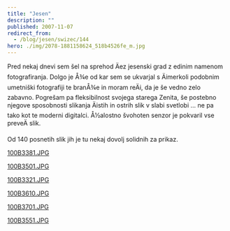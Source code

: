 ```yaml
---
title: "Jesen"
description: ""
published: 2007-11-07
redirect_from:
  - /blog/jesen/swizec/144
hero: ./img/2078-1881158624_518b4526fe_m.jpg
---
```


Pred nekaj dnevi sem šel na sprehod Äez jesenski grad z edinim namenom fotografiranja. Dolgo je Å¾e od kar sem se ukvarjal s Äimerkoli podobnim umetniški fotografiji te branÅ¾e in moram reÄi, da je še vedno zelo zabavno. Pogrešam pa fleksibilnost svojega starega Zenita, še postebno njegove sposobnosti slikanja Äistih in ostrih slik v slabi svetlobi ... ne pa tako kot te moderni digitalci. Å½alostno švohoten senzor je pokvaril vse preveÄ slik.

Od 140 posnetih slik jih je tu nekaj dovolj solidnih za prikaz.

[100B3381.JPG](./img/2078-1881158624_518b4526fe_m.jpg)

[100B3501.JPG](./img/2217-1881163390_b8d00d6c15_m.jpg)

[100B3321.JPG](./img/2322-1880327557_8516ee433f_m.jpg)

[100B3610.JPG](./img/2215-1881174150_6c62ef00c4_m.jpg)

[100B3701.JPG](./img/2269-1881181694_4cf14c5081_m.jpg)

[100B3551.JPG](./img/2114-1880348019_d87d74f665_m.jpg)
